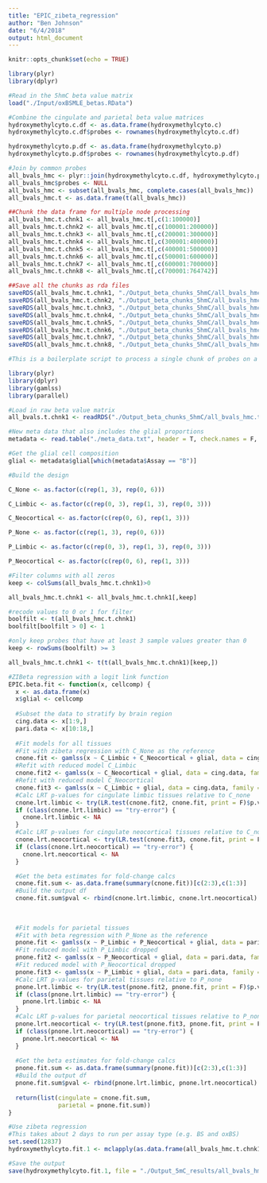 ```yaml
---
title: "EPIC_zibeta_regression"
author: "Ben Johnson"
date: "6/4/2018"
output: html_document
---
```


```r
knitr::opts_chunk$set(echo = TRUE)
```

```r

library(plyr)
library(dplyr)

```


```r
#Read in the 5hmC beta value matrix
load("./Input/oxBSMLE_betas.RData")

#Combine the cingulate and parietal beta value matrices
hydroxymethylcyto.c.df <- as.data.frame(hydroxymethylcyto.c)
hydroxymethylcyto.c.df$probes <- rownames(hydroxymethylcyto.c.df)

hydroxymethylcyto.p.df <- as.data.frame(hydroxymethylcyto.p)
hydroxymethylcyto.p.df$probes <- rownames(hydroxymethylcyto.p.df)

#Join by common probes
all_bvals_hmc <- plyr::join(hydroxymethylcyto.c.df, hydroxymethylcyto.p.df, by = "probes")
all_bvals_hmc$probes <- NULL
all_bvals_hmc <- subset(all_bvals_hmc, complete.cases(all_bvals_hmc))
all_bvals_hmc.t <- as.data.frame(t(all_bvals_hmc))

##Chunk the data frame for multiple node processing
all_bvals_hmc.t.chnk1 <- all_bvals_hmc.t[,c(1:100000)]
all_bvals_hmc.t.chnk2 <- all_bvals_hmc.t[,c(100001:200000)]
all_bvals_hmc.t.chnk3 <- all_bvals_hmc.t[,c(200001:300000)]
all_bvals_hmc.t.chnk4 <- all_bvals_hmc.t[,c(300001:400000)]
all_bvals_hmc.t.chnk5 <- all_bvals_hmc.t[,c(400001:500000)]
all_bvals_hmc.t.chnk6 <- all_bvals_hmc.t[,c(500001:600000)]
all_bvals_hmc.t.chnk7 <- all_bvals_hmc.t[,c(600001:700000)]
all_bvals_hmc.t.chnk8 <- all_bvals_hmc.t[,c(700001:764742)]

##Save all the chunks as rda files
saveRDS(all_bvals_hmc.t.chnk1, "./Output_beta_chunks_5hmC/all_bvals_hmc.t.chnk1.rda")
saveRDS(all_bvals_hmc.t.chnk2, "./Output_beta_chunks_5hmC/all_bvals_hmc.t.chnk2.rda")
saveRDS(all_bvals_hmc.t.chnk3, "./Output_beta_chunks_5hmC/all_bvals_hmc.t.chnk3.rda")
saveRDS(all_bvals_hmc.t.chnk4, "./Output_beta_chunks_5hmC/all_bvals_hmc.t.chnk4.rda")
saveRDS(all_bvals_hmc.t.chnk5, "./Output_beta_chunks_5hmC/all_bvals_hmc.t.chnk5.rda")
saveRDS(all_bvals_hmc.t.chnk6, "./Output_beta_chunks_5hmC/all_bvals_hmc.t.chnk6.rda")
saveRDS(all_bvals_hmc.t.chnk7, "./Output_beta_chunks_5hmC/all_bvals_hmc.t.chnk7.rda")
saveRDS(all_bvals_hmc.t.chnk8, "./Output_beta_chunks_5hmC/all_bvals_hmc.t.chnk8.rda")
```

```r

#This is a boilerplate script to process a single chunk of probes on a 40 core node

library(plyr)
library(dplyr)
library(gamlss)
library(parallel)

#Load in raw beta value matrix
all_bvals.t.chnk1 <- readRDS("./Output_beta_chunks_5hmC/all_bvals_hmc.t.chnk1.rda")

#New meta data that also includes the glial proportions
metadata <- read.table("./meta_data.txt", header = T, check.names = F, stringsAsFactors = F)

#Get the glial cell composition
glial <- metadata$glial[which(metadata$Assay == "B")]

#Build the design

C_None <- as.factor(c(rep(1, 3), rep(0, 6)))

C_Limbic <- as.factor(c(rep(0, 3), rep(1, 3), rep(0, 3)))

C_Neocortical <- as.factor(c(rep(0, 6), rep(1, 3)))

P_None <- as.factor(c(rep(1, 3), rep(0, 6)))

P_Limbic <- as.factor(c(rep(0, 3), rep(1, 3), rep(0, 3)))

P_Neocortical <- as.factor(c(rep(0, 6), rep(1, 3)))

#Filter columns with all zeros
keep <- colSums(all_bvals_hmc.t.chnk1)>0

all_bvals_hmc.t.chnk1 <- all_bvals_hmc.t.chnk1[,keep]

#recode values to 0 or 1 for filter
boolfilt <- t(all_bvals_hmc.t.chnk1)
boolfilt[boolfilt > 0] <- 1

#only keep probes that have at least 3 sample values greater than 0
keep <- rowSums(boolfilt) >= 3

all_bvals_hmc.t.chnk1 <- t(t(all_bvals_hmc.t.chnk1)[keep,])

#ZIBeta regression with a logit link function
EPIC.beta.fit <- function(x, cellcomp) {
  x <- as.data.frame(x)
  x$glial <- cellcomp
  
  #Subset the data to stratify by brain region
  cing.data <- x[1:9,]
  pari.data <- x[10:18,]
  
  #Fit models for all tissues
  #Fit with zibeta regression with C_None as the reference
  cnone.fit <- gamlss(x ~ C_Limbic + C_Neocortical + glial, data = cing.data, family = BEZI, trace = F)
  #Refit with reduced model C_Limbic
  cnone.fit2 <- gamlss(x ~ C_Neocortical + glial, data = cing.data, family = BEZI, trace = F)
  #Refit with reduced model C_Neocortical
  cnone.fit3 <- gamlss(x ~ C_Limbic + glial, data = cing.data, family = BEZI, trace = F)
  #Calc LRT p-values for cingulate limbic tissues relative to C_none
  cnone.lrt.limbic <- try(LR.test(cnone.fit2, cnone.fit, print = F)$p.val)
  if (class(cnone.lrt.limbic) == "try-error") {
    cnone.lrt.limbic <- NA
  }
  #Calc LRT p-values for cingulate neocortical tissues relative to C_none
  cnone.lrt.neocortical <- try(LR.test(cnone.fit3, cnone.fit, print = F)$p.val)
  if (class(cnone.lrt.neocortical) == "try-error") {
    cnone.lrt.neocortical <- NA
  }

  #Get the beta estimates for fold-change calcs
  cnone.fit.sum <- as.data.frame(summary(cnone.fit))[c(2:3),c(1:3)]
  #Build the output df
  cnone.fit.sum$pval <- rbind(cnone.lrt.limbic, cnone.lrt.neocortical)
  
  
    
  #Fit models for parietal tissues
  #Fit with beta regression with P_None as the reference
  pnone.fit <- gamlss(x ~ P_Limbic + P_Neocortical + glial, data = pari.data, family = BEZI, trace = F)
  #Fit reduced model with P_Limbic dropped
  pnone.fit2 <- gamlss(x ~ P_Neocortical + glial, data = pari.data, family = BEZI, trace = F)
  #Fit reduced model with P_Neocortical dropped
  pnone.fit3 <- gamlss(x ~ P_Limbic + glial, data = pari.data, family = BEZI, trace = F)
  #Calc LRT p-values for parietal tissues relative to P_none
  pnone.lrt.limbic <- try(LR.test(pnone.fit2, pnone.fit, print = F)$p.val)
  if (class(pnone.lrt.limbic) == "try-error") {
    pnone.lrt.limbic <- NA
  }
  #Calc LRT p-values for parietal neocortical tissues relative to P_none
  pnone.lrt.neocortical <- try(LR.test(pnone.fit3, pnone.fit, print = F)$p.val)
  if (class(pnone.lrt.neocortical) == "try-error") {
    pnone.lrt.neocortical <- NA
  }
  
  #Get the beta estimates for fold-change calcs
  pnone.fit.sum <- as.data.frame(summary(pnone.fit))[c(2:3),c(1:3)]
  #Build the output df
  pnone.fit.sum$pval <- rbind(pnone.lrt.limbic, pnone.lrt.neocortical)
  
  return(list(cingulate = cnone.fit.sum,
              parietal = pnone.fit.sum))
}

#Use zibeta regression
#This takes about 2 days to run per assay type (e.g. BS and oxBS)
set.seed(12837)
hydroxymethylcyto.fit.1 <- mclapply(as.data.frame(all_bvals_hmc.t.chnk1), function(x) EPIC.beta.fit(x, glial), mc.preschedule = F, mc.cores = 40)

#Save the output
save(hydroxymethylcyto.fit.1, file = "./Output_5mC_results/all_bvals_hmc.results.chnk1.RData")
```